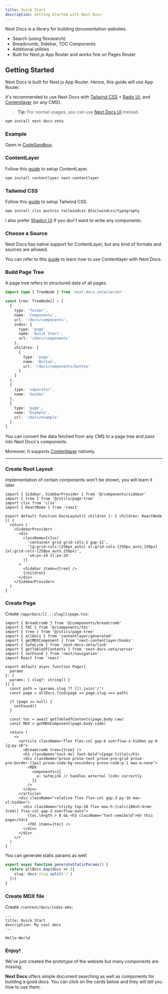 ```yaml
---
title: Quick Start
description: Getting Started with Next Docs
---
```


Next Docs is a library for building documentation websites.

- Search (using flexsearch)
- Breadcrumb, Sidebar, TOC Components
- Additional utilities
- Built for Next.js App Router and works fine on Pages Router

## Getting Started

Next Docs is built for Next.js App Router. Hence, this guide will use App
Router.

It's recommended to use Next Docs with [Tailwind CSS](https://tailwindcss.com) +
[Radix UI](https://www.radix-ui.com), and
[Contentlayer](https://www.contentlayer.dev) (or any CMS).

> **Tip:** For normal usages, you can use [Next Docs UI](/docs/ui) instead.

```bash
npm install next-docs-zeta
```

### Example

Open in [CodeSandbox](https://githubbox.com/SonMooSans/next-docs-template).

### ContentLayer

Follow this [guide](https://www.contentlayer.dev/docs/getting-started) to setup
ContentLayer.

```bash
npm install contentlayer next-contentlayer
```

### Tailwind CSS

Follow this [guide](https://tailwindcss.com/docs/guides/nextjs) to setup
Tailwind CSS.

```bash
npm install clsx postcss tailwindcss @tailwindcss/typography
```

I also prefer [Shadcn UI](https://ui.shadcn.com) If you don't want to write any
components.

### Choose a Source

Next Docs has native support for ContentLayer, but any kind of formats and
sources are allowed.

You can refer to this [guide](/docs/headless/contentlayer) to learn how to use
Contentlayer with Next Docs.

### Build Page Tree

A page tree refers to structured data of all pages.

```ts
import type { TreeNode } from 'next-docs-zeta/server'

const tree: TreeNode[] = [
  {
    type: 'folder',
    name: 'Components',
    url: '/docs/components',
    index: {
      type: 'page',
      name: 'Quick Start',
      url: '/docs/components'
    },
    children: [
      {
        type: 'page',
        name: 'Button',
        url: '/docs/components/button'
      }
    ]
  },
  {
    type: 'separator',
    name: 'Guides'
  },
  {
    type: 'page',
    name: 'Example',
    url: '/docs/example'
  }
]
```

You can convert the data fetched from any CMS to a page tree and pass into Next
Docs's components.

Moreover, It supports [Contentlayer](/docs/headless/contentlayer) natively.

---

### Create Root Layout

implementation of certain components won't be shown, you will learn it later.

```tsx
import { Sidebar, SidebarProvider } from '@/components/sidebar'
import { tree } from '@/utils/page-tree'
import clsx from 'clsx'
import { ReactNode } from 'react'

export default function DocsLayout({ children }: { children: ReactNode }) {
  return (
    <SidebarProvider>
      <div
        className={clsx(
          'container grid grid-cols-1 gap-12',
          'lg:grid-cols-[250px_auto] xl:grid-cols-[250px_auto_150px] 2xl:grid-cols-[250px_auto_250px]',
          'sm:px-14 xl:px-24'
        )}
      >
        <Sidebar items={tree} />
        {children}
      </div>
    </SidebarProvider>
  )
}
```

### Create Page

Create `/app/docs/[[...slug]]/page.tsx`:

```tsx
import { Breadcrumb } from '@/components/breadcrumb'
import { TOC } from '@/components/toc'
import { tree } from '@/utils/page-tree'
import { allDocs } from 'contentlayer/generated'
import { getMDXComponent } from 'next-contentlayer/hooks'
import { SafeLink } from 'next-docs-zeta/link'
import { getTableOfContents } from 'next-docs-zeta/server'
import { notFound } from 'next/navigation'
import React from 'react'

export default async function Page({
  params
}: {
  params: { slug?: string[] }
}) {
  const path = (params.slug ?? []).join('/')
  const page = allDocs.find(page => page.slug === path)

  if (page == null) {
    notFound()
  }

  const toc = await getTableOfContents(page.body.raw)
  const MDX = getMDXComponent(page.body.code)

  return (
    <>
      <article className="flex flex-col gap-6 overflow-x-hidden py-8 lg:py-16">
        <Breadcrumb tree={tree} />
        <h1 className="text-4xl font-bold">{page.title}</h1>
        <div className="prose prose-text prose-pre:grid prose-pre:border-[1px] prose-code:bg-secondary prose-code:p-1 max-w-none">
          <MDX
            components={{
              a: SafeLink // handles external links correctly
            }}
          />
        </div>
      </article>
      <div className="relative flex flex-col gap-3 py-16 max-xl:hidden">
        <div className="sticky top-28 flex max-h-[calc(100vh-4rem-3rem)] flex-col gap-3 overflow-auto">
          {toc.length > 0 && <h3 className="font-semibold">On this page</h3>}
          <TOC items={toc} />
        </div>
      </div>
    </>
  )
}
```

You can generate static params as well:

```ts
export async function generateStaticParams() {
  return allDocs.map(docs => ({
    slug: docs.slug.split('/')
  }))
}
```

### Create MDX file

Create `/content/docs/index.mdx`:

```mdx
---
title: Quick Start
description: My cool docs
---

Hello World
```

### Enjoy!

We've just created the prototype of the website but many components are missing.

**Next Docs** offers simple document searching as well as components for
building a good docs. You can click on the cards below and they will tell you
how to use them.

<Cards>

<Card
  title="Breadcrumb"
  href="/docs/components/breadcrumb"
  description="The navigation component at the top of screen"
/>

<Card
  title="TOC"
  href="/docs/components/toc"
  description="A Table of Contents with active anchor observer"
/>

<Card
  title="Sidebar"
  href="/docs/components/sidebar"
  description="The navigation bar at aside of viewport"
/>

<Card
  title="Search"
  href="/docs/utils/search"
  description="Implement document searching"
/>

</Cards>

